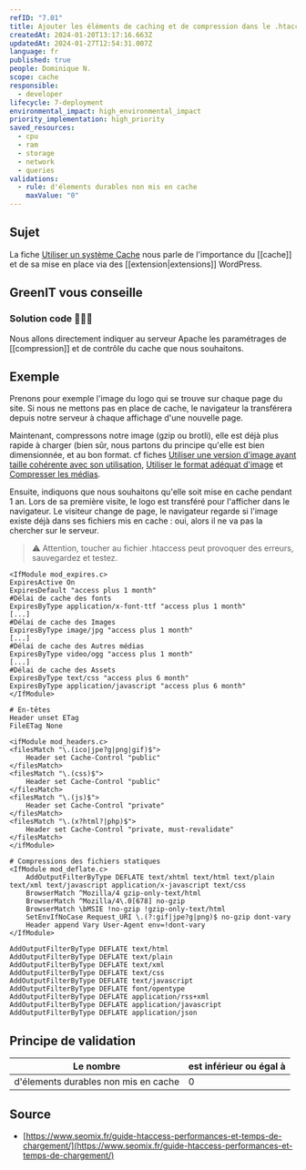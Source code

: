 ```yaml
---
refID: "7.01"
title: Ajouter les éléments de caching et de compression dans le .htaccess
createdAt: 2024-01-20T13:17:16.663Z
updatedAt: 2024-01-27T12:54:31.007Z
language: fr
published: true
people: Dominique N.
scope: cache
responsible:
  - developer
lifecycle: 7-deployment
environmental_impact: high_environmental_impact
priority_implementation: high_priority
saved_resources:
  - cpu
  - ram
  - storage
  - network
  - queries
validations:
  - rule: d'élements durables non mis en cache
    maxValue: "0"
---
```


## Sujet

La fiche [Utiliser un système Cache](./WP_7.02-utiliser-un-systeme-de-cache.md) nous parle de l'importance du \[\[cache]] et de sa mise en place via des \[\[extension|extensions]] WordPress.

## GreenIT vous conseille

### Solution code 🌱🌱🌱

Nous allons directement indiquer au serveur Apache les paramétrages de \[\[compression]] et de contrôle du cache que nous souhaitons.

## Exemple

Prenons pour exemple l'image du logo qui se trouve sur chaque page du site. Si nous ne mettons pas en place de cache, le navigateur la transférera depuis notre serveur à chaque affichage d'une nouvelle page.

Maintenant, compressons notre image (gzip ou brotli), elle est déjà plus rapide à charger (bien sûr, nous partons du principe qu'elle est bien dimensionnée, et au bon format. cf fiches [Utiliser une version d'image ayant taille cohérente avec son utilisation](./WP_5.02-utiliser-le-format-adequat-d_image.md), [Utiliser le format adéquat d'image](./WP_5.02-utiliser-le-format-adequat-d_image.md) et [Compresser les médias](./WP_5.01-compresser-les-medias.md).

Ensuite, indiquons que nous souhaitons qu'elle soit mise en cache pendant 1 an.
Lors de sa première visite, le logo est transféré pour l'afficher dans le navigateur. Le visiteur change de page, le navigateur regarde si l'image existe déjà dans ses fichiers mis en cache : oui, alors il ne va pas la chercher sur le serveur.

> ⚠️ Attention, toucher au fichier .htaccess peut provoquer des erreurs, sauvegardez et testez.

```apacheconf
<IfModule mod_expires.c>
ExpiresActive On
ExpiresDefault "access plus 1 month"
#Délai de cache des fonts
ExpiresByType application/x-font-ttf "access plus 1 month"
[...]
#Délai de cache des Images
ExpiresByType image/jpg "access plus 1 month"
[...]
#Délai de cache des Autres médias
ExpiresByType video/ogg "access plus 1 month"
[...]
#Délai de cache des Assets
ExpiresByType text/css "access plus 6 month"
ExpiresByType application/javascript "access plus 6 month"
</IfModule>

# En-têtes
Header unset ETag
FileETag None

<ifModule mod_headers.c>
<filesMatch "\.(ico|jpe?g|png|gif)$">
    Header set Cache-Control "public"
</filesMatch>
<filesMatch "\.(css)$">
    Header set Cache-Control "public"
</filesMatch>
<filesMatch "\.(js)$">
    Header set Cache-Control "private"
</filesMatch>
<filesMatch "\.(x?html?|php)$">
    Header set Cache-Control "private, must-revalidate"
</filesMatch>
</ifModule>

# Compressions des fichiers statiques
<IfModule mod_deflate.c>
    AddOutputFilterByType DEFLATE text/xhtml text/html text/plain text/xml text/javascript application/x-javascript text/css
    BrowserMatch ^Mozilla/4 gzip-only-text/html
    BrowserMatch ^Mozilla/4\.0[678] no-gzip
    BrowserMatch \bMSIE !no-gzip !gzip-only-text/html
    SetEnvIfNoCase Request_URI \.(?:gif|jpe?g|png)$ no-gzip dont-vary
    Header append Vary User-Agent env=!dont-vary
</IfModule>

AddOutputFilterByType DEFLATE text/html
AddOutputFilterByType DEFLATE text/plain
AddOutputFilterByType DEFLATE text/xml
AddOutputFilterByType DEFLATE text/css
AddOutputFilterByType DEFLATE text/javascript
AddOutputFilterByType DEFLATE font/opentype
AddOutputFilterByType DEFLATE application/rss+xml
AddOutputFilterByType DEFLATE application/javascript
AddOutputFilterByType DEFLATE application/json
```

## Principe de validation

|              Le nombre               | est inférieur ou égal à |
| :----------------------------------: | ----------------------- |
| d'élements durables non mis en cache | 0                       |

## Source

- [https://www.seomix.fr/guide-htaccess-performances-et-temps-de-chargement/](https://www.seomix.fr/guide-htaccess-performances-et-temps-de-chargement/)

